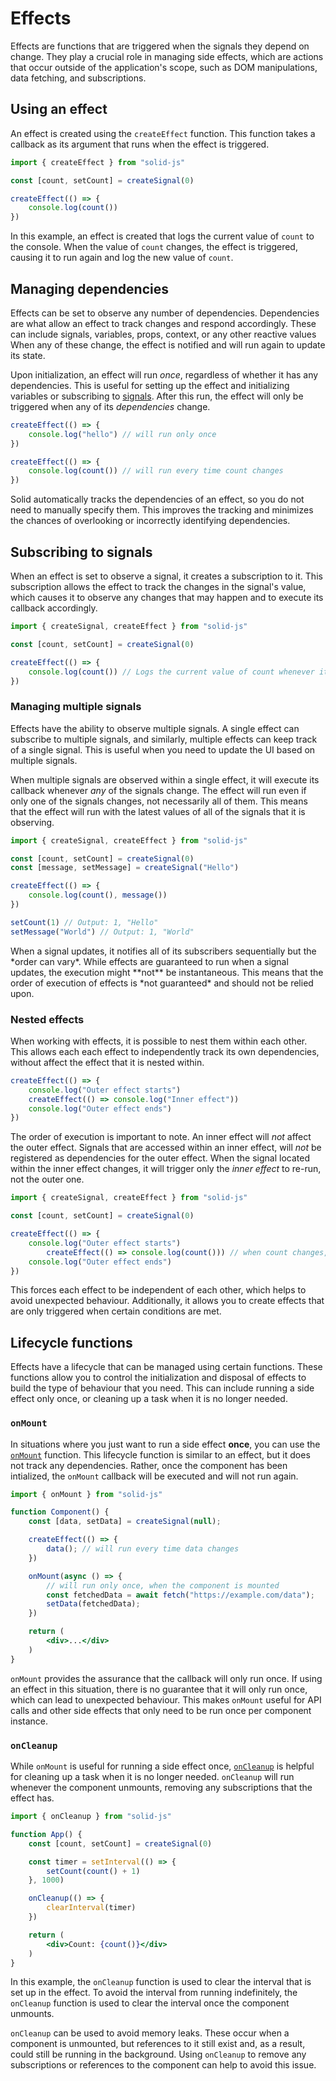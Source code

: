
# Effects

Effects are functions that are triggered when the signals they depend on change.
They play a crucial role in managing side effects, which are actions that occur outside of the application's scope, such as DOM manipulations, data fetching, and subscriptions.

## Using an effect

An effect is created using the `createEffect` function.
This function takes a callback as its argument that runs when the effect is triggered.

```jsx
import { createEffect } from "solid-js"

const [count, setCount] = createSignal(0)

createEffect(() => {
	console.log(count())
})
```

In this example, an effect is created that logs the current value of `count` to the console.
When the value of `count` changes, the effect is triggered, causing it to run again and log the new value of `count`.

## Managing dependencies

Effects can be set to observe any number of dependencies.
Dependencies are what allow an effect to track changes and respond accordingly.
These can include signals, variables, props, context, or any other reactive values
When any of these change, the effect is notified and will run again to update its state.

Upon initialization, an effect will run *once*, regardless of whether it has any dependencies.
This is useful for setting up the effect and initializing variables or subscribing to [signals](/concepts/signals).
After this run, the effect will only be triggered when any of its *dependencies* change.


```jsx
createEffect(() => {
	console.log("hello") // will run only once
})

createEffect(() => {
	console.log(count()) // will run every time count changes
})
```

Solid automatically tracks the dependencies of an effect, so you do not need to manually specify them.
This improves the tracking and minimizes the chances of overlooking or incorrectly identifying dependencies.

## Subscribing to signals

When an effect is set to observe a signal, it creates a subscription to it.
This subscription allows the effect to track the changes in the signal's value, which causes it to observe any changes that may happen and to execute its callback accordingly.

```jsx
import { createSignal, createEffect } from "solid-js"

const [count, setCount] = createSignal(0)

createEffect(() => {
	console.log(count()) // Logs the current value of count whenever it changes
})
```

### Managing multiple signals

Effects have the ability to observe multiple signals.
A single effect can subscribe to multiple signals, and similarly, multiple effects can keep track of a single signal.
This is useful when you need to update the UI based on multiple signals.

When multiple signals are observed within a single effect, it will execute its callback whenever _any_ of the signals change.
The effect will run even if only one of the signals changes, not necessarily all of them.
This means that the effect will run with the latest values of all of the signals that it is observing.

```jsx
import { createSignal, createEffect } from "solid-js"

const [count, setCount] = createSignal(0)
const [message, setMessage] = createSignal("Hello")

createEffect(() => {
	console.log(count(), message()) 
})

setCount(1) // Output: 1, "Hello"
setMessage("World") // Output: 1, "World"
```

<Aside>
	When a signal updates, it notifies all of its subscribers sequentially but the *order can vary*.
	While effects are guaranteed to run when a signal updates, the execution might **not** be instantaneous.
	This means that the order of execution of effects is *not guaranteed* and should not be relied upon.
</Aside>

### Nested effects

When working with effects, it is possible to nest them within each other.
This allows each each effect to independently track its own dependencies, without affect the effect that it is nested within.

```jsx
createEffect(() => {
	console.log("Outer effect starts")
	createEffect(() => console.log("Inner effect"))
	console.log("Outer effect ends")
})
```

The order of execution is important to note.
An inner effect will *not* affect the outer effect.
Signals that are accessed within an inner effect, will *not* be registered as dependencies for the outer effect.
When the signal located within the inner effect changes, it will trigger only the *inner effect* to re-run, not the outer one.

```jsx
import { createSignal, createEffect } from "solid-js"

const [count, setCount] = createSignal(0)

createEffect(() => {
	console.log("Outer effect starts")
		createEffect(() => console.log(count())) // when count changes, only the this effect will run
	console.log("Outer effect ends")
})
```

This forces each effect to be independent of each other, which helps to avoid unexpected behaviour.
Additionally, it allows you to create effects that are only triggered when certain conditions are met.

## Lifecycle functions

Effects have a lifecycle that can be managed using certain functions.
These functions allow you to control the initialization and disposal of effects to build the type of behaviour that you need.
This can include running a side effect only once, or cleaning up a task when it is no longer needed.

### `onMount`

In situations where you just want to run a side effect **once**, you can use the [`onMount`](/reference/onMount) function.
This lifecycle function is similar to an effect, but it does not track any dependencies.
Rather, once the component has been intialized, the `onMount` callback will be executed and will not run again.

```jsx
import { onMount } from "solid-js"

function Component() {
	const [data, setData] = createSignal(null);

	createEffect(() => {
		data(); // will run every time data changes
	})

	onMount(async () => {
		// will run only once, when the component is mounted
		const fetchedData = await fetch("https://example.com/data");
		setData(fetchedData);
	})

	return (
		<div>...</div>
	)
}
```

`onMount` provides the assurance that the callback will only run once.
If using an effect in this situation, there is no guarantee that it will only run once, which can lead to unexpected behaviour.
This makes `onMount` useful for API calls and other side effects that only need to be run once per component instance.

### `onCleanup`

While `onMount` is useful for running a side effect once, [`onCleanup`](/reference/onCleanup) is helpful for cleaning up a task when it is no longer needed.
`onCleanup` will run whenever the component unmounts, removing any subscriptions that the effect has.

```jsx
import { onCleanup } from "solid-js"

function App() {
	const [count, setCount] = createSignal(0)

	const timer = setInterval(() => {
		setCount(count() + 1)
	}, 1000)

	onCleanup(() => {
		clearInterval(timer)
	})

	return (
		<div>Count: {count()}</div>
	)
}
```

In this example, the `onCleanup` function is used to clear the interval that is set up in the effect.
To avoid the interval from running indefinitely, the `onCleanup` function is used to clear the interval once the component unmounts.

`onCleanup` can be used to avoid memory leaks.
These occur when a component is unmounted, but references to it still exist and, as a result, could still be running in the background.
Using `onCleanup` to remove any subscriptions or references to the component can help to avoid this issue.